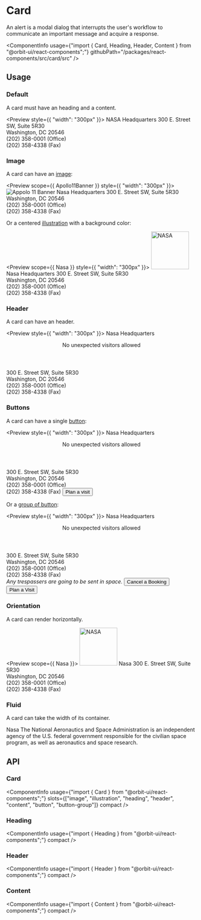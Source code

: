 
<Meta
    title="Components/Card"
    id="card"
/>

# Card

<Tagline>An alert is a modal dialog that interrupts the user's workflow to communicate an important message and acquire a response.</Tagline>

<ComponentInfo
    usage={"import { Card, Heading, Header, Content } from \"@orbit-ui/react-components\";"}
    githubPath="/packages/react-components/src/card/src"
/>

## Usage

### Default

A card must have an heading and a content.

<Preview style={{ "width": "300px" }}>
    <Story name="default">
        <Card>
            <Heading>NASA Headquarters</Heading>
            <Content>
                300 E. Street SW, Suite 5R30<br/>
            Washington, DC 20546<br/>
            (202) 358-0001 (Office)<br/>
            (202) 358-4338 (Fax)
            </Content>
        </Card>
    </Story>
</Preview>

### Image

A card can have an [image](?path=/story/chromatic-image--default):

<Preview scope={{ Apollo11Banner }} style={{ "width": "300px" }}>
    <Story name="image">
        <Card>
            <Image src={Apollo11Banner} alt="Appolo 11 Banner" />
            <Heading>Nasa Headquarters</Heading>
            <Content>
                300 E. Street SW, Suite 5R30<br/>
            Washington, DC 20546<br/>
            (202) 358-0001 (Office)<br/>
            (202) 358-4338 (Fax)
            </Content>
        </Card>
    </Story>
</Preview>

Or a centered [illustration](?path=/docs/illustration--horizontal) with a background color:

<Preview scope={{ Nasa }} style={{ "width": "300px" }}>
    <Story name="illustration">
        <Card >
            <Illustration color="marine-100">
                <Image src={Nasa} alt="NASA" width="100px" />
            </Illustration>
            <Heading>Nasa Headquarters</Heading>
            <Content>
            300 E. Street SW, Suite 5R30<br/>
            Washington, DC 20546<br/>
            (202) 358-0001 (Office)<br/>
            (202) 358-4338 (Fax)
            </Content>
        </Card>
    </Story>
</Preview>

### Header

A card can have an header.

<Preview style={{ "width": "300px" }}>
    <Story name="header">
        <Card>
            <Heading>Nasa Headquarters</Heading>
            <Header>No unexpected visitors allowed</Header>
            <Content>
            300 E. Street SW, Suite 5R30<br/>
            Washington, DC 20546<br/>
            (202) 358-0001 (Office)<br/>
            (202) 358-4338 (Fax)
            </Content>
        </Card>
    </Story>
</Preview>

### Buttons

A card can have a single [button](?path=/docs/button--default-story):

<Preview style={{ "width": "300px" }}>
    <Story name="button">
        <Card>
            <Heading>Nasa Headquarters</Heading>
            <Header>No unexpected visitors allowed</Header>
            <Content>
            300 E. Street SW, Suite 5R30<br/>
            Washington, DC 20546<br/>
            (202) 358-0001 (Office)<br/>
            (202) 358-4338 (Fax)
            </Content>
            <Button>Plan a visit</Button>
        </Card>
    </Story>
</Preview>

Or a [group of button](?path=/docs/button--default-story#button-group):

<Preview style={{ "width": "300px" }}>
    <Story name="buttons">
        <Card >
            <Heading>Nasa Headquarters</Heading>
            <Header>No unexpected visitors allowed</Header>
            <Content>
                <Paragraph>
            300 E. Street SW, Suite 5R30<br/>
            Washington, DC 20546<br/>
            (202) 358-0001 (Office)<br/>
            (202) 358-4338 (Fax)<br/>
                </Paragraph>
                <Paragraph>
                    <em>Any trespassers are going to be sent in space.</em>
                </Paragraph>
            </Content>
            <ButtonGroup>
                <Button variant="outline">Cancel a Booking</Button>
                <Button>Plan a Visit</Button>
            </ButtonGroup>
        </Card>
    </Story>
</Preview>

### Orientation

A card can render horizontally.

<Preview scope={{ Nasa }}>
    <Story name="horizontal">
        <Card orientation="horizontal">
            <Illustration color="marine-100">
                <Image src={Nasa} alt="NASA" width="100px" />
            </Illustration>
            <Heading>Nasa</Heading>
            <Content>
            300 E. Street SW, Suite 5R30<br/>
            Washington, DC 20546<br/>
            (202) 358-0001 (Office)<br/>
            (202) 358-4338 (Fax)
            </Content>
        </Card>
    </Story>
</Preview>

### Fluid

A card can take the width of its container.

<Preview>
    <Story name="fluid">
        <Card fluid>
            <Heading>Nasa</Heading>
            <Content>The National Aeronautics and Space Administration is an independent agency of the U.S. federal government responsible for the civilian space program, as well as aeronautics and space research.</Content>
        </Card>
    </Story>
</Preview>

## API

### Card

<ComponentInfo
    usage={"import { Card } from \"@orbit-ui/react-components\";"}
    slots={["image", "illustration", "heading", "header", "content", "button", "button-group"]}
    compact
/>

<ArgsTable of={InnerCard} sort="alpha" />

### Heading

<ComponentInfo
    usage={"import { Heading } from \"@orbit-ui/react-components\";"}
    compact
/>

<ArgsTable of={InnerHeading} sort="alpha" />

### Header

<ComponentInfo
    usage={"import { Header } from \"@orbit-ui/react-components\";"}
    compact
/>

<ArgsTable of={InnerHeader} sort="alpha" />

### Content

<ComponentInfo
    usage={"import { Content } from \"@orbit-ui/react-components\";"}
    compact
/>

<ArgsTable of={InnerContent} sort="alpha" />


